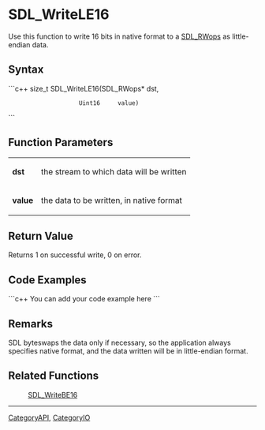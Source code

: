 
= SDL_WriteLE16 =
Use this function to write 16 bits in native format to a [[SDL_RWops]] as little-endian data.


== Syntax ==
```c++
size_t SDL_WriteLE16(SDL_RWops* dst,
                     Uint16     value)
```

== Function Parameters ==
{|
|'''dst'''
|the stream to which data will be written
|-
|'''value'''
|the data to be written, in native format
|}

== Return Value ==
Returns 1 on successful write, 0 on error.

== Code Examples ==
```c++
You can add your code example here
```

== Remarks ==
SDL byteswaps the data only if necessary, so the application always specifies native format, and the data written will be in little-endian format.

== Related Functions ==
:[[SDL_WriteBE16]]

----
[[CategoryAPI]], [[CategoryIO]]

